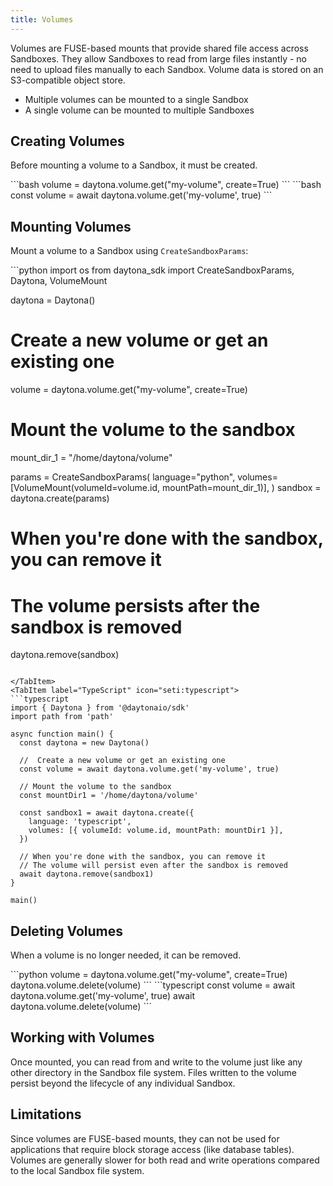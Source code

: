 ```yaml
---
title: Volumes
---
```



Volumes are FUSE-based mounts that provide shared file access across Sandboxes. They allow Sandboxes to read from large files instantly - no need to upload files manually to each Sandbox. Volume data is stored on an S3-compatible object store.

- Multiple volumes can be mounted to a single Sandbox  
- A single volume can be mounted to multiple Sandboxes

## Creating Volumes

Before mounting a volume to a Sandbox, it must be created.

<Tabs>
<TabItem label="Python" icon="seti:python">
```bash
volume = daytona.volume.get("my-volume", create=True)
```
</TabItem>
<TabItem label="TypeScript" icon="seti:typescript">
```bash
const volume = await daytona.volume.get('my-volume', true)
```
</TabItem>
</Tabs>

## Mounting Volumes

Mount a volume to a Sandbox using `CreateSandboxParams`:

<Tabs>
<TabItem label="Python" icon="seti:python">
```python
import os
from daytona_sdk import CreateSandboxParams, Daytona, VolumeMount

daytona = Daytona()

# Create a new volume or get an existing one

volume = daytona.volume.get("my-volume", create=True)

# Mount the volume to the sandbox

mount_dir_1 = "/home/daytona/volume"

params = CreateSandboxParams(
    language="python",
    volumes=[VolumeMount(volumeId=volume.id, mountPath=mount_dir_1)],
)
sandbox = daytona.create(params)

# When you're done with the sandbox, you can remove it

# The volume persists after the sandbox is removed

daytona.remove(sandbox)

```

</TabItem>
<TabItem label="TypeScript" icon="seti:typescript">
```typescript
import { Daytona } from '@daytonaio/sdk'
import path from 'path'

async function main() {
  const daytona = new Daytona()

  //  Create a new volume or get an existing one
  const volume = await daytona.volume.get('my-volume', true)

  // Mount the volume to the sandbox
  const mountDir1 = '/home/daytona/volume'

  const sandbox1 = await daytona.create({
    language: 'typescript',
    volumes: [{ volumeId: volume.id, mountPath: mountDir1 }],
  })
  
  // When you're done with the sandbox, you can remove it
  // The volume will persist even after the sandbox is removed
  await daytona.remove(sandbox1)
}

main()

```

</TabItem>
</Tabs>

## Deleting Volumes

When a volume is no longer needed, it can be removed.

<Tabs>
<TabItem label="Python" icon="seti:python">
```python
volume = daytona.volume.get("my-volume", create=True)
daytona.volume.delete(volume)
```
</TabItem>
<TabItem label="TypeScript" icon="seti:typescript">
```typescript
const volume = await daytona.volume.get('my-volume', true)
await daytona.volume.delete(volume)
```
</TabItem>
</Tabs>

## Working with Volumes

Once mounted, you can read from and write to the volume just like any other directory in the Sandbox file system. Files written to the volume persist beyond the lifecycle of any individual Sandbox.

## Limitations

Since volumes are FUSE-based mounts, they can not be used for applications that require block storage access (like database tables).
Volumes are generally slower for both read and write operations compared to the local Sandbox file system.
